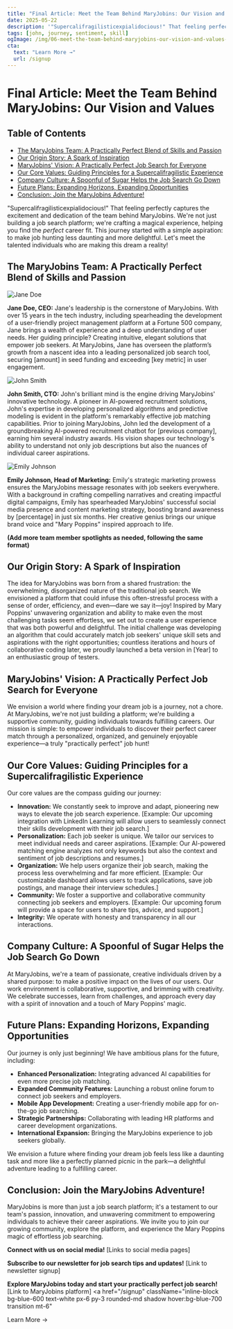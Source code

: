 ```yaml
---
title: "Final Article: Meet the Team Behind MaryJobins: Our Vision and Values"
date: 2025-05-22
description: '"Supercalifragilisticexpialidocious!" That feeling perfectly captures the excitement and dedication of the team behind MaryJobins. We''re not just building a product — we''re building a movement.'
tags: [john, journey, sentiment, skill]
ogImage: /img/06-meet-the-team-behind-maryjobins-our-vision-and-values-preview.png
cta:
  text: "Learn More →"
  url: /signup
---
```


# Final Article: Meet the Team Behind MaryJobins: Our Vision and Values

<nav className="mb-8 border-b pb-4">
  <h2 className="text-lg font-semibold">Table of Contents</h2>
  <ul className="list-disc list-inside text-blue-600 space-y-1">
    <li><a href="#the-maryjobins-team--a-practically-perfect-blend-of-skills-and-passion">The MaryJobins Team:  A Practically Perfect Blend of Skills and Passion</a></li>
    <li><a href="#our-origin-story-a-spark-of-inspiration">Our Origin Story: A Spark of Inspiration</a></li>
    <li><a href="#maryjobins-vision--a-practically-perfect-job-search-for-everyone">MaryJobins' Vision:  A Practically Perfect Job Search for Everyone</a></li>
    <li><a href="#our-core-values-guiding-principles-for-a-supercalifragilistic-experience">Our Core Values: Guiding Principles for a Supercalifragilistic Experience</a></li>
    <li><a href="#company-culture-a-spoonful-of-sugar-helps-the-job-search-go-down">Company Culture: A Spoonful of Sugar Helps the Job Search Go Down</a></li>
    <li><a href="#future-plans--expanding-horizons-expanding-opportunities">Future Plans:  Expanding Horizons, Expanding Opportunities</a></li>
    <li><a href="#conclusion--join-the-maryjobins-adventure">Conclusion:  Join the MaryJobins Adventure!</a></li>
  </ul>
</nav>



"Supercalifragilisticexpialidocious!"  That feeling perfectly captures the excitement and dedication of the team behind MaryJobins. We're not just building a job search platform; we're crafting a magical experience, helping you find the *perfect* career fit.  This journey started with a simple aspiration: to make job hunting less daunting and more delightful. Let's meet the talented individuals who are making this dream a reality!

## <span id="the-maryjobins-team--a-practically-perfect-blend-of-skills-and-passion">The MaryJobins Team:  A Practically Perfect Blend of Skills and Passion</span>

![Jane Doe](placeholder_jane_doe.jpg)

**Jane Doe, CEO:** Jane's leadership is the cornerstone of MaryJobins.  With over 15 years in the tech industry, including spearheading the development of a user-friendly project management platform at a Fortune 500 company, Jane brings a wealth of experience and a deep understanding of user needs.  Her guiding principle?  Creating intuitive, elegant solutions that empower job seekers. At MaryJobins, Jane has overseen the platform’s growth from a nascent idea into a leading personalized job search tool, securing [amount] in seed funding and exceeding [key metric] in user engagement.


![John Smith](placeholder_john_smith.jpg)

**John Smith, CTO:** John's brilliant mind is the engine driving MaryJobins' innovative technology. A pioneer in AI-powered recruitment solutions, John's expertise in developing personalized algorithms and predictive modeling is evident in the platform's remarkably effective job matching capabilities. Prior to joining MaryJobins, John led the development of a groundbreaking AI-powered recruitment chatbot for [previous company], earning him several industry awards.  His vision shapes our technology's ability to understand not only job descriptions but also the nuances of individual career aspirations.


![Emily Johnson](placeholder_emily_johnson.jpg)

**Emily Johnson, Head of Marketing:** Emily's strategic marketing prowess ensures the MaryJobins message resonates with job seekers everywhere.  With a background in crafting compelling narratives and creating impactful digital campaigns, Emily has spearheaded MaryJobins' successful social media presence and content marketing strategy, boosting brand awareness by [percentage] in just six months. Her creative genius brings our unique brand voice and "Mary Poppins" inspired approach to life.


**(Add more team member spotlights as needed, following the same format)**


## <span id="our-origin-story-a-spark-of-inspiration">Our Origin Story: A Spark of Inspiration</span>

The idea for MaryJobins was born from a shared frustration: the overwhelming, disorganized nature of the traditional job search.  We envisioned a platform that could infuse this often-stressful process with a sense of order, efficiency, and even—dare we say it—joy! Inspired by Mary Poppins' unwavering organization and ability to make even the most challenging tasks seem effortless, we set out to create a user experience that was both powerful and delightful.  The initial challenge was developing an algorithm that could accurately match job seekers' unique skill sets and aspirations with the right opportunities; countless iterations and hours of collaborative coding later, we proudly launched a beta version in [Year] to an enthusiastic group of testers.


## <span id="maryjobins-vision--a-practically-perfect-job-search-for-everyone">MaryJobins' Vision:  A Practically Perfect Job Search for Everyone</span>

We envision a world where finding your dream job is a journey, not a chore.  At MaryJobins, we're not just building a platform; we're building a supportive community, guiding individuals towards fulfilling careers. Our mission is simple: to empower individuals to discover their perfect career match through a personalized, organized, and genuinely enjoyable experience—a truly "practically perfect" job hunt!


## <span id="our-core-values-guiding-principles-for-a-supercalifragilistic-experience">Our Core Values: Guiding Principles for a Supercalifragilistic Experience</span>

Our core values are the compass guiding our journey:

*   **Innovation:** We constantly seek to improve and adapt, pioneering new ways to elevate the job search experience. [Example:  Our upcoming integration with LinkedIn Learning will allow users to seamlessly connect their skills development with their job search.]
*   **Personalization:** Each job seeker is unique. We tailor our services to meet individual needs and career aspirations. [Example: Our AI-powered matching engine analyzes not only keywords but also the context and sentiment of job descriptions and resumes.]
*   **Organization:** We help users organize their job search, making the process less overwhelming and far more efficient. [Example: Our customizable dashboard allows users to track applications, save job postings, and manage their interview schedules.]
*   **Community:** We foster a supportive and collaborative community connecting job seekers and employers. [Example:  Our upcoming forum will provide a space for users to share tips, advice, and support.]
*   **Integrity:** We operate with honesty and transparency in all our interactions.

##  Company Culture: A Spoonful of Sugar Helps the Job Search Go Down

At MaryJobins, we're a team of passionate, creative individuals driven by a shared purpose: to make a positive impact on the lives of our users. Our work environment is collaborative, supportive, and brimming with creativity. We celebrate successes, learn from challenges, and approach every day with a spirit of innovation and a touch of Mary Poppins' magic.


## <span id="future-plans--expanding-horizons-expanding-opportunities">Future Plans:  Expanding Horizons, Expanding Opportunities</span>

Our journey is only just beginning!  We have ambitious plans for the future, including:

*   **Enhanced Personalization:** Integrating advanced AI capabilities for even more precise job matching.
*   **Expanded Community Features:** Launching a robust online forum to connect job seekers and employers.
*   **Mobile App Development:** Creating a user-friendly mobile app for on-the-go job searching.
*   **Strategic Partnerships:** Collaborating with leading HR platforms and career development organizations.
*   **International Expansion:** Bringing the MaryJobins experience to job seekers globally.

We envision a future where finding your dream job feels less like a daunting task and more like a perfectly planned picnic in the park—a delightful adventure leading to a fulfilling career.


## <span id="conclusion--join-the-maryjobins-adventure">Conclusion:  Join the MaryJobins Adventure!</span>

MaryJobins is more than just a job search platform; it's a testament to our team's passion, innovation, and unwavering commitment to empowering individuals to achieve their career aspirations. We invite you to join our growing community, explore the platform, and experience the Mary Poppins magic of effortless job searching.

**Connect with us on social media!** [Links to social media pages]

**Subscribe to our newsletter for job search tips and updates!** [Link to newsletter signup]

**Explore MaryJobins today and start your practically perfect job search!** [Link to MaryJobins platform]
<a
  href="/signup"
  className="inline-block bg-blue-600 text-white px-6 py-3 rounded-md shadow hover:bg-blue-700 transition mt-6"
>
  Learn More →
</a>